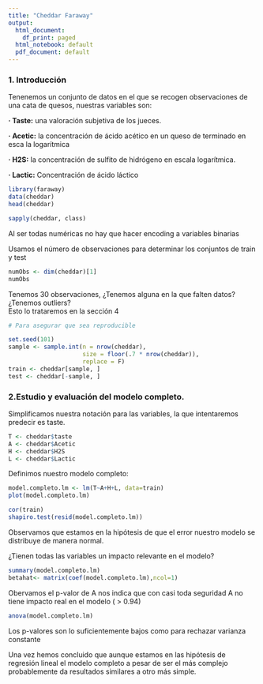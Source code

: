 ---
title: "Cheddar Faraway"
output:
  html_document:
    df_print: paged
  html_notebook: default
  pdf_document: default
---

### 1. Introducción

Tenenemos un conjunto de datos en el que se recogen observaciones de una cata de
quesos, nuestras variables son:   


**· Taste:** una valoración subjetiva de los jueces.   

**· Acetic:** la concentración de ácido acético en un queso de terminado en esca
la logarítmica  

**· H2S:** la concentración de sulfito de hidrógeno en escala logarítmica.

**· Lactic:** Concentración de ácido láctico

```{r}
library(faraway)
data(cheddar)
head(cheddar)
```

```{r}
sapply(cheddar, class)
```

Al ser todas numéricas no hay que hacer encoding a variables binarias

Usamos el número de observaciones para determinar los conjuntos de train y
test

```{r}
numObs <- dim(cheddar)[1]
numObs
```
Tenemos 30 observaciones, ¿Tenemos alguna en la que falten datos?
¿Tenemos outliers?  
Esto lo trataremos en la sección 4


```{r}
# Para asegurar que sea reproducible

set.seed(101)
sample <- sample.int(n = nrow(cheddar), 
                     size = floor(.7 * nrow(cheddar)), 
                     replace = F)
train <- cheddar[sample, ]
test <- cheddar[-sample, ]

```


### 2.Estudio y evaluación del modelo completo.  

Simplificamos nuestra notación para las variables, la que intentaremos predecir
es taste.

```{r}
T <- cheddar$taste
A <- cheddar$Acetic
H <- cheddar$H2S
L <- cheddar$Lactic
```


Definimos nuestro modelo completo:

```{r}
model.completo.lm <- lm(T~A+H+L, data=train)
plot(model.completo.lm)
```

```{r}
cor(train)
shapiro.test(resid(model.completo.lm))

```
Observamos que estamos en la hipótesis de que el error nuestro modelo se
distribuye de manera normal.  

¿Tienen todas las variables un impacto relevante en el modelo?

```{r}
summary(model.completo.lm)
betahat<- matrix(coef(model.completo.lm),ncol=1)
```

Obervamos el p-valor de A nos indica que con casi toda seguridad A no tiene 
impacto real en el modelo ( > 0.94)


```{r}
anova(model.completo.lm)
```

Los p-valores son lo suficientemente bajos como para rechazar varianza constante  

Una vez hemos concluido que aunque estamos en las hipótesis de regresión lineal
el modelo completo a pesar de ser el más complejo probablemente da resultados 
similares a otro más simple.


















